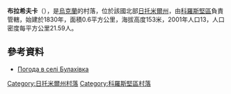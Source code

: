 {{coord|51|3|36|N|28|53|4|E|scale:30000|display=title}}

'''布拉希夫卡'''（{{lang-uk|Булахівка}}），是[[烏克蘭|烏克蘭]]的村落，位於該國北部[[日托米爾州|日托米爾州]]，由[[科羅斯堅區|科羅斯堅區]]負責管轄，始建於1830年，面積0.6平方公里，海拔高度153米，2001年人口13，人口密度每平方公里21.59人。

==參考資料==
* [http://weather.in.ua/ua/zhitomirskaja/2295 Погода в селі Булахівка] {{Wayback|url=http://weather.in.ua/ua/zhitomirskaja/2295 |date=20111219172422 }}

{{DEFAULTSORT:Булахівка}}
[[Category:日托米爾州村落|Category:日托米爾州村落]]
[[Category:科羅斯堅區村落|Category:科羅斯堅區村落]]


{{Zhytomyr-geo-stub}}